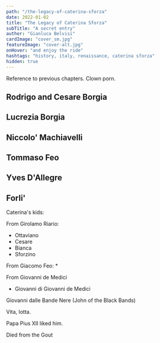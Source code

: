```yaml
---
path: "/the-legacy-of-caterina-sforza"
date: 2022-01-02
title: "The Legacy of Caterina Sforza"
subTitle: "A secret entry"
author: "Gianluca Belvisi"
cardImage: "cover_sm.jpg"
featureImage: "cover-alt.jpg"
onHover: "and enjoy the ride"
hashtags: "history, italy, renaissance, caterina sforza"
hidden: true
---
```


Reference to previous chapters. Clown porn.

## Rodrigo and Cesare Borgia

## Lucrezia Borgia

## Niccolo' Machiavelli

## Tommaso Feo

## Yves D'Allegre

## Forli'


Caterina's kids:

From Girolamo Riario:
* Ottaviano
* Cesare
* Bianca
* Sforzino

From Giacomo Feo:
*

From Giovanni de Medici
* Giovanni di Giovanni de Medici


Giovanni dalle Bande Nere (John of the Black Bands)

Vita, lotta.

Papa Pius XII liked him.

Died from the Gout